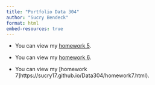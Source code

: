 ```yaml
---
title: "Portfolio Data 304"
author: "Sucry Bendeck"
format: html
embed-resources: true
---
```


- You can view my [homework 5](https://sucry17.github.io/Data304/homework5.html).

- You can view my [homework 6](https://sucry17.github.io/Data304/homework6.html).

- You can view my [homework 7]https://sucry17.github.io/Data304/homework7.html).